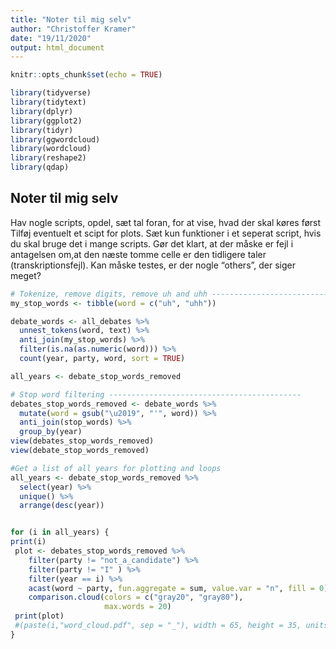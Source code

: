 ```yaml
---
title: "Noter til mig selv"
author: "Christoffer Kramer"
date: "19/11/2020"
output: html_document
---
```


```r
knitr::opts_chunk$set(echo = TRUE)
```
```r
library(tidyverse)
library(tidytext)
library(dplyr)
library(ggplot2)
library(tidyr)
library(ggwordcloud)
library(wordcloud)
library(reshape2)
library(qdap)
```

## Noter til mig selv

Hav nogle scripts, opdel, sæt tal foran, for at vise, hvad der skal køres først
Tilføj eventuelt et scipt for plots.
Sæt kun funktioner i et seperat script, hvis du skal bruge det i mange scripts.
Gør det klart, at der måske er fejl i antagelsen om,at den næste tomme celle er den tidligere taler (transkriptionsfejl).
Kan måske testes, er der nogle "others", der siger meget?
```r
# Tokenize, remove digits, remove uh and uhh ------------------------------
my_stop_words <- tibble(word = c("uh", "uhh"))

debate_words <- all_debates %>% 
  unnest_tokens(word, text) %>% 
  anti_join(my_stop_words) %>% 
  filter(is.na(as.numeric(word))) %>%
  count(year, party, word, sort = TRUE)

all_years <- debate_stop_words_removed

# Stop word filtering -------------------------------------------
debates_stop_words_removed <- debate_words %>% 
  mutate(word = gsub("\u2019", "'", word)) %>%  
  anti_join(stop_words) %>% 
  group_by(year)
view(debates_stop_words_removed)
view(debate_stop_words_removed)

#Get a list of all years for plotting and loops
all_years <- debate_stop_words_removed %>% 
  select(year) %>% 
  unique() %>% 
  arrange(desc(year))



```


```r

for (i in all_years) {
print(i)
 plot <- debates_stop_words_removed %>%
    filter(party != "not_a_candidate") %>%
    filter(party != "I" ) %>%
    filter(year == i) %>%
    acast(word ~ party, fun.aggregate = sum, value.var = "n", fill = 0) %>%
    comparison.cloud(colors = c("gray20", "gray80"),
                     max.words = 20)
 print(plot)
 #(paste(i,"word_cloud.pdf", sep = "_"), width = 65, height = 35, units = "cm")
}
```

